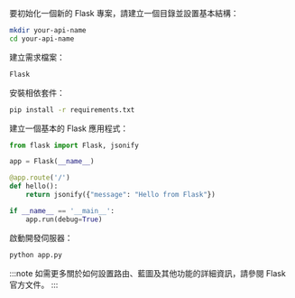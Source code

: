 要初始化一個新的 Flask 專案，請建立一個目錄並設置基本結構：

```bash
mkdir your-api-name
cd your-api-name
```

建立需求檔案：

```txt title="requirements.txt"
Flask
```

安裝相依套件：

```bash
pip install -r requirements.txt
```

建立一個基本的 Flask 應用程式：

```py title="app.py"
from flask import Flask, jsonify

app = Flask(__name__)

@app.route('/')
def hello():
    return jsonify({"message": "Hello from Flask"})

if __name__ == '__main__':
    app.run(debug=True)
```

啟動開發伺服器：

```bash
python app.py
```

:::note
如需更多關於如何設置路由、藍圖及其他功能的詳細資訊，請參閱 Flask 官方文件。
:::
